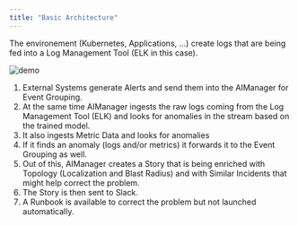```yaml
---
title: "Basic Architecture"
---
```



The environement (Kubernetes, Applications, ...) create logs that are being fed into a Log Management Tool (ELK in this case).

![demo](/images/waiops_arch_overview.jpg)

1. External Systems generate Alerts and send them into the AIManager for Event Grouping.
1. At the same time AIManager ingests the raw logs coming from the Log Management Tool (ELK) and looks for anomalies in the stream based on the trained model.
2. It also ingests Metric Data and looks for anomalies
1. If it finds an anomaly (logs and/or metrics) it forwards it to the Event Grouping as well.
1. Out of this, AIManager creates a Story that is being enriched with Topology (Localization and Blast Radius) and with Similar Incidents that might help correct the problem.
1. The Story is then sent to Slack.
1. A Runbook is available to correct the problem but not launched automatically.


